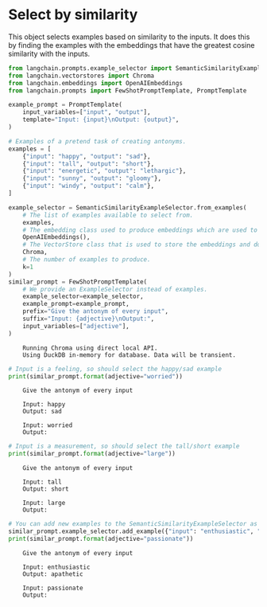 # Select by similarity

This object selects examples based on similarity to the inputs. It does this by finding the examples with the embeddings that have the greatest cosine similarity with the inputs.

```python
from langchain.prompts.example_selector import SemanticSimilarityExampleSelector
from langchain.vectorstores import Chroma
from langchain.embeddings import OpenAIEmbeddings
from langchain.prompts import FewShotPromptTemplate, PromptTemplate

example_prompt = PromptTemplate(
    input_variables=["input", "output"],
    template="Input: {input}\nOutput: {output}",
)

# Examples of a pretend task of creating antonyms.
examples = [
    {"input": "happy", "output": "sad"},
    {"input": "tall", "output": "short"},
    {"input": "energetic", "output": "lethargic"},
    {"input": "sunny", "output": "gloomy"},
    {"input": "windy", "output": "calm"},
]
```


```python
example_selector = SemanticSimilarityExampleSelector.from_examples(
    # The list of examples available to select from.
    examples,
    # The embedding class used to produce embeddings which are used to measure semantic similarity.
    OpenAIEmbeddings(),
    # The VectorStore class that is used to store the embeddings and do a similarity search over.
    Chroma,
    # The number of examples to produce.
    k=1
)
similar_prompt = FewShotPromptTemplate(
    # We provide an ExampleSelector instead of examples.
    example_selector=example_selector,
    example_prompt=example_prompt,
    prefix="Give the antonym of every input",
    suffix="Input: {adjective}\nOutput:",
    input_variables=["adjective"],
)
```

<CodeOutputBlock lang="python">

```
    Running Chroma using direct local API.
    Using DuckDB in-memory for database. Data will be transient.
```

</CodeOutputBlock>


```python
# Input is a feeling, so should select the happy/sad example
print(similar_prompt.format(adjective="worried"))
```

<CodeOutputBlock lang="python">

```
    Give the antonym of every input

    Input: happy
    Output: sad

    Input: worried
    Output:
```

</CodeOutputBlock>


```python
# Input is a measurement, so should select the tall/short example
print(similar_prompt.format(adjective="large"))
```

<CodeOutputBlock lang="python">

```
    Give the antonym of every input

    Input: tall
    Output: short

    Input: large
    Output:
```

</CodeOutputBlock>


```python
# You can add new examples to the SemanticSimilarityExampleSelector as well
similar_prompt.example_selector.add_example({"input": "enthusiastic", "output": "apathetic"})
print(similar_prompt.format(adjective="passionate"))
```

<CodeOutputBlock lang="python">

```
    Give the antonym of every input

    Input: enthusiastic
    Output: apathetic

    Input: passionate
    Output:
```

</CodeOutputBlock>
